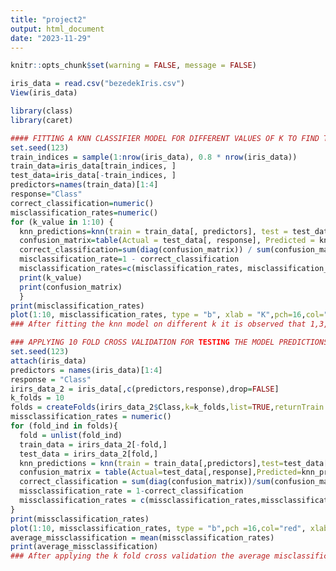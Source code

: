 ```yaml
---
title: "project2"
output: html_document
date: "2023-11-29"
---
```


```r
knitr::opts_chunk$set(warning = FALSE, message = FALSE)
```



```r
iris_data = read.csv("bezedekIris.csv")
View(iris_data)
```

```r
library(class)
library(caret)
```

```r
#### FITTING A KNN CLASSIFIER MODEL FOR DIFFERENT VALUES OF K TO FIND THE BEST K WITH LEAST MISCLASSIFICATION RATE
set.seed(123)
train_indices = sample(1:nrow(iris_data), 0.8 * nrow(iris_data))
train_data=iris_data[train_indices, ]
test_data=iris_data[-train_indices, ]
predictors=names(train_data)[1:4]
response="Class"
correct_classification=numeric()
misclassification_rates=numeric()
for (k_value in 1:10) {
  knn_predictions=knn(train = train_data[, predictors], test = test_data[, predictors], cl = train_data[, response], k = k_value)
  confusion_matrix=table(Actual = test_data[, response], Predicted = knn_predictions)
  correct_classification=sum(diag(confusion_matrix)) / sum(confusion_matrix)
  misclassification_rate=1 - correct_classification
  misclassification_rates=c(misclassification_rates, misclassification_rate)
  print(k_value)
  print(confusion_matrix)
  }
print(misclassification_rates)
plot(1:10, misclassification_rates, type = "b", xlab = "K",pch=16,col="red", ylab = "Misclassification Rate", main = "Misclassification rate for k values")
### After fitting the knn model on different k it is observed that 1,3,4,8,9,10 gives the minimum misclassification rate. So the knn model with k =3 can be choosen for further validation
```

```r
### APPLYING 10 FOLD CROSS VALIDATION FOR TESTING THE MODEL PREDICTIONS
set.seed(123)
attach(iris_data)
predictors = names(iris_data)[1:4]
response = "Class"
irirs_data_2 = iris_data[,c(predictors,response),drop=FALSE]
k_folds = 10
folds = createFolds(irirs_data_2$Class,k=k_folds,list=TRUE,returnTrain = FALSE)
missclassification_rates = numeric()
for (fold_ind in folds){
  fold = unlist(fold_ind)
  train_data = irirs_data_2[-fold,]
  test_data = irirs_data_2[fold,]
  knn_predictions = knn(train = train_data[,predictors],test=test_data[,predictors],cl=train_data[,response],k=3)
  confusion_matrix = table(Actual=test_data[,response],Predicted=knn_predictions)
  correct_classification = sum(diag(confusion_matrix))/sum(confusion_matrix)
  missclassification_rate = 1-correct_classification
  missclassification_rates = c(missclassification_rates,missclassification_rate)
}
print(missclassification_rates)
plot(1:10, missclassification_rates, type = "b",pch =16,col="red", xlab = "K", ylab = "Misclassification Rate", main = "Misclassification rate for k folds")
average_missclassification = mean(missclassification_rates)
print(average_missclassification)
### After applying the k fold cross validation the average misclassification rate shows up to be 0.04
```


